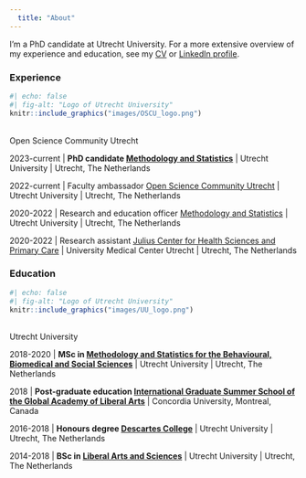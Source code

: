 ```yaml
---
  title: "About"
---
```


I'm a PhD candidate at Utrecht University. For a more extensive overview of my experience and education, see my [CV](https://hanneoberman.github.io/CV/HanneObermanCV.pdf) or [LinkedIn profile](https://www.linkedin.com/in/hanneoberman/).

<!-- <center> -->
<!-- ![](images/UU_logo.png){width=100%} -->
<!-- {.border fig-alt="Logo Utrecht University"} -->
<!-- </center> -->

### Experience

:::{.column-margin}
```r
#| echo: false
#| fig-alt: "Logo of Utrecht University"
knitr::include_graphics("images/OSCU_logo.png")
```
::: {.extra-small-text .dark-gray-text .topbr}
<br> Open Science Community Utrecht
:::
:::

2023-current \| **PhD candidate [Methodology and Statistics](https://www.uu.nl/en/organisation/methodology-and-statistics)** \| Utrecht University \| Utrecht, The Netherlands

2022-current \| Faculty ambassador [Open Science Community Utrecht](https://openscience-utrecht.com/) \| Utrecht University \| Utrecht, The Netherlands 

2020-2022 \| Research and education officer [Methodology and Statistics](https://www.uu.nl/en/organisation/methodology-and-statistics) \| Utrecht University \| Utrecht, The Netherlands 

2020-2022 \| Research assistant [Julius Center for Health Sciences and Primary Care](https://juliuscentrum.umcutrecht.nl/en/) \| University Medical Center Utrecht \| Utrecht, The Netherlands



### Education

:::{.column-margin}
```r
#| echo: false
#| fig-alt: "Logo of Utrecht University"
knitr::include_graphics("images/UU_logo.png")
```
::: {.extra-small-text .dark-gray-text .topbr}
<br> Utrecht University
:::
:::

2018-2020 \| **MSc in [Methodology and Statistics for the Behavioural, Biomedical and Social Sciences](https://www.uu.nl/en/masters/methodology-and-statistics-behavioural-biomedical-and-social-sciences)** \| Utrecht University \| Utrecht, The Netherlands

2018 \| **Post-graduate education [International Graduate Summer School of the Global Academy of Liberal Arts](https://www.concordia.ca/summer/artsci/Previous-Summer-Schools/2018/GALA2018.html)** \| Concordia University, Montreal, Canada

2016-2018 \| **Honours degree [Descartes College](https://students.uu.nl/en/academics/honours/programmes/descartes-college)** \| Utrecht University \| Utrecht, The Netherlands

2014-2018 \| **BSc in [Liberal Arts and Sciences](https://www.uu.nl/bachelors/liberal-arts-and-sciences)** \| Utrecht University \| Utrecht, The Netherlands

